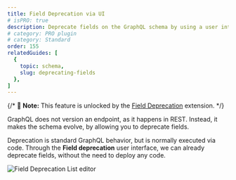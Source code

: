 ```yaml
---
title: Field Deprecation via UI
# isPRO: true
description: Deprecate fields on the GraphQL schema by using a user interface, without the need to deploy any code.
# category: PRO plugin
# category: Standard
order: 155
relatedGuides: [
  {
    topic: schema,
    slug: deprecating-fields
  },
]
---
```


{/* 📣 **Note:** This feature is unlocked by the [Field Deprecation](/extensions/field-deprecation) extension. */}

GraphQL does not version an endpoint, as it happens in REST. Instead, it makes the schema evolve, by allowing you to deprecate fields.

Deprecation is standard GraphQL behavior, but is normally executed via code. Through the **Field deprecation** user interface, we can already deprecate fields, without the need to deploy any code.

![Field Deprecation List editor](/assets/extensions/upstream-pro/field-deprecation-list.png "Field Deprecation List editor")
